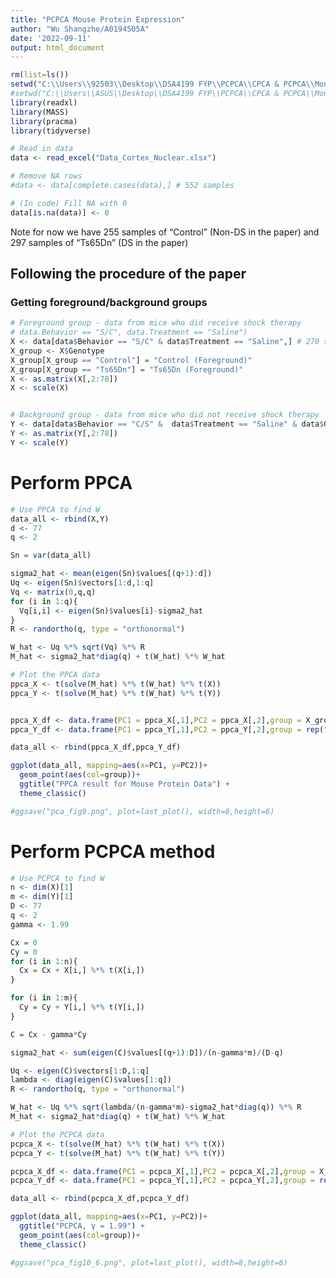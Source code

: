 ```yaml
---
title: "PCPCA Mouse Protein Expression"
author: "Wu Shangzhe/A0194505A"
date: '2022-09-11'
output: html_document
---
```


```r
rm(list=ls())
setwd("C:\\Users\\92503\\Desktop\\DSA4199 FYP\\PCPCA\\CPCA & PCPCA\\Mouse protein expression")
#setwd("C:\\Users\\ASUS\\Desktop\\DSA4199 FYP\\PCPCA\\CPCA & PCPCA\\Mouse protein expression")
library(readxl)
library(MASS)
library(pracma)
library(tidyverse)
```

```r
# Read in data
data <- read_excel("Data_Cortex_Nuclear.xlsx")

# Remove NA rows
#data <- data[complete.cases(data),] # 552 samples

# (In code) Fill NA with 0
data[is.na(data)] <- 0
```

Note for now we have 255 samples of "Control" (Non-DS in the paper) and 297 samples of "Ts65Dn" (DS in the paper)

## Following the procedure of the paper

### Getting foreground/background groups

```r
# Foreground group - data from mice who did receive shock therapy
# data.Behavior == "S/C", data.Treatment == "Saline")
X <- data[data$Behavior == "S/C" & data$Treatment == "Saline",] # 270 samples
X_group <- X$Genotype
X_group[X_group == "Control"] = "Control (Foreground)"
X_group[X_group == "Ts65Dn"] = "Ts65Dn (Foreground)"
X <- as.matrix(X[,2:78])
X <- scale(X)


# Background group - data from mice who did not receive shock therapy
Y <- data[data$Behavior == "C/S" &  data$Treatment == "Saline" & data$Genotype == "Control" ,] # 135 samples 
Y <- as.matrix(Y[,2:78])
Y <- scale(Y)
```

# Perform PPCA

```r
# Use PPCA to find W
data_all <- rbind(X,Y)
d <- 77
q <- 2

Sn = var(data_all)

sigma2_hat <- mean(eigen(Sn)$values[(q+1):d])
Uq <- eigen(Sn)$vectors[1:d,1:q]
Vq <- matrix(0,q,q)
for (i in 1:q){
  Vq[i,i] <- eigen(Sn)$values[i]-sigma2_hat
}
R <- randortho(q, type = "orthonormal")

W_hat <- Uq %*% sqrt(Vq) %*% R
M_hat <- sigma2_hat*diag(q) + t(W_hat) %*% W_hat
```

```r
# Plot the PPCA data
ppca_X <- t(solve(M_hat) %*% t(W_hat) %*% t(X))
ppca_Y <- t(solve(M_hat) %*% t(W_hat) %*% t(Y))


ppca_X_df <- data.frame(PC1 = ppca_X[,1],PC2 = ppca_X[,2],group = X_group)
ppca_Y_df <- data.frame(PC1 = ppca_Y[,1],PC2 = ppca_Y[,2],group = rep("C/S (Background)",135))

data_all <- rbind(ppca_X_df,ppca_Y_df)

ggplot(data_all, mapping=aes(x=PC1, y=PC2))+
  geom_point(aes(col=group))+
  ggtitle("PPCA result for Mouse Protein Data") +
  theme_classic()

#ggsave("pca_fig9.png", plot=last_plot(), width=8,height=6)
```

# Perform PCPCA method

```r
# Use PCPCA to find W
n <- dim(X)[1]
m <- dim(Y)[1]
D <- 77
q <- 2
gamma <- 1.99

Cx = 0
Cy = 0
for (i in 1:n){
  Cx = Cx + X[i,] %*% t(X[i,])
}

for (i in 1:m){
  Cy = Cy + Y[i,] %*% t(Y[i,])
}

C = Cx - gamma*Cy

sigma2_hat <- sum(eigen(C)$values[(q+1):D])/(n-gamma*m)/(D-q)

Uq <- eigen(C)$vectors[1:D,1:q]
lambda <- diag(eigen(C)$values[1:q])
R <- randortho(q, type = "orthonormal")

W_hat <- Uq %*% sqrt(lambda/(n-gamma*m)-sigma2_hat*diag(q)) %*% R
M_hat <- sigma2_hat*diag(q) + t(W_hat) %*% W_hat
```

```r
# Plot the PCPCA data
pcpca_X <- t(solve(M_hat) %*% t(W_hat) %*% t(X))
pcpca_Y <- t(solve(M_hat) %*% t(W_hat) %*% t(Y))

pcpca_X_df <- data.frame(PC1 = pcpca_X[,1],PC2 = pcpca_X[,2],group = X_group)
pcpca_Y_df <- data.frame(PC1 = pcpca_Y[,1],PC2 = pcpca_Y[,2],group = rep("C/S (Background)",m))

data_all <- rbind(pcpca_X_df,pcpca_Y_df)

ggplot(data_all, mapping=aes(x=PC1, y=PC2))+
  ggtitle("PCPCA, γ = 1.99") +
  geom_point(aes(col=group))+
  theme_classic()

#ggsave("pca_fig10_6.png", plot=last_plot(), width=8,height=6)
```

